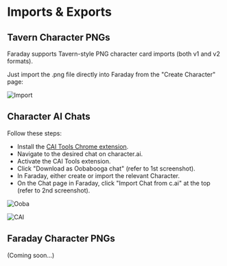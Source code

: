 # Imports & Exports

## Tavern Character PNGs

Faraday supports Tavern-style PNG character card imports (both v1 and v2 formats).

Just import the .png file directly into Faraday from the "Create Character" page:

![Import](/images/character_imports.png)

## Character AI Chats

Follow these steps:

- Install the [CAI Tools Chrome extension](https://chrome.google.com/webstore/detail/cai-tools/nbhhncgkhacdaaccjbbadkpdiljedlje).
- Navigate to the desired chat on character.ai.
- Activate the CAI Tools extension.
- Click "Download as Oobabooga chat" (refer to 1st screenshot).
- In Faraday, either create or import the relevant Character.
- On the Chat page in Faraday, click "Import Chat from c.ai" at the top (refer to 2nd screenshot).

![Ooba](/images/download_as_oobabooga.png)

![CAI](/images/import_cai.png)

## Faraday Character PNGs

(Coming soon...)
